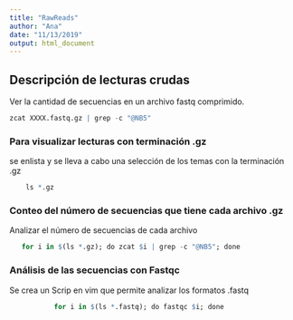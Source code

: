```yaml
---
title: "RawReads"
author: "Ana"
date: "11/13/2019"
output: html_document
---
```


## Descripción de lecturas crudas

Ver la cantidad de secuencias en un archivo fastq comprimido.  

```r
zcat XXXX.fastq.gz | grep -c "@NB5"
```

### Para visualizar lecturas con terminación .gz
    
se enlista y se lleva a cabo una selección de los temas con la terminación .gz

```r
    ls *.gz
```
### Conteo del número de secuencias que tiene cada archivo .gz

Analizar el número de secuencias de cada archivo


```r
   for i in $(ls *.gz); do zcat $i | grep -c "@NB5"; done
```

### Análisis de las secuencias con Fastqc

Se crea un Scrip en vim que permite analizar los formatos .fastq 
```r
           for i in $(ls *.fastq); do fastqc $i; done
```    
        


    
    
    
    
    
    
    
    
    
    
    
    
    
    
    
    
    
    
    
    
    
    
    
    
    
    
    
    
    
    
    
    
    
    
    
    
    
    
    
    
    
    
    
    
    
    
    
    
    
    
    
    
    
    
    
    
    
    
    
    
    
    
    
    
    
    
    
    
    
    
    
    
    
    
    
    
    
    
    
    
    
    
    
    
    
    
    
    
    
    
      

